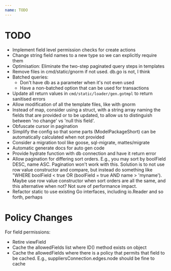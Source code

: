 ```yaml
---
name: TODO
---
```


#  TODO

* Implement field level permission checks for create actions
* Change string field names to a new type so we can explicitly require them
* Optimisation: Eliminate the two-step paginated query steps in templates
* Remove files in cmd/static/gnorm if not used.  db.go is not, I think
* Batched queries:
    * Don't have db as a parameter when it's not even used
    * Have a non-batched option that can be used for transactions
* Update all return values in `cmd/static/loader/gen.gotmpl`  to return sanitised errors
* Allow modification of all the template files, like with gnorm
* Instead of map, consider using a struct, with a string array naming the fields that are provided or to be updated, to allow us to distinguish between 'no change' vs 'null this field'.
* Obfuscate cursor in pagination
* Simplify the config so that some parts (ModelPackageShort) can be automatically calculated when not provided
* Consider a migration tool like goose, sql-migrate, mattes/migrate
* Automatic generate docs for auto gen code
* Provide hydrate function with db connection and have it return error
* Allow pagination for differing sort orders.  E.g., you may sort by boolField DESC, name ASC.  Pagination won't work with this.  Solution is to not use row value constructor and compare, but instead do something like "WHERE boolField < true OR (boolField = true AND name > 'myname').  Maybe use row value constructor when sort orders are all the same, and this alternative when not?  Not sure of performance impact.
* Refactor static to use existing Go interfaces, including io.Reader and so forth, perhaps

# Policy Changes

For field permissions:

* Retire viewField
* Cache the allowedFields list where ID() method exists on object
* Cache the allowedFields where there is a policy that permits that field to be
cached.  E.g., suppliersConnection.edges.node should be fine to cache
